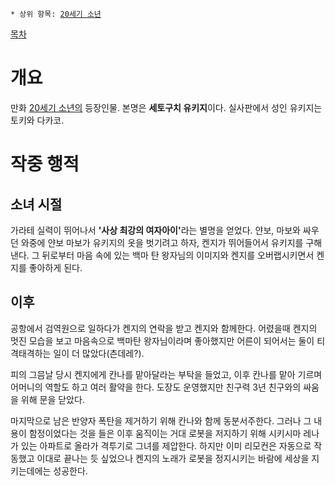  * 상위 항목: [[20세기 소년]]

[[목차]]

= 개요 =

만화 [[20세기 소년]]의 등장인물. 본명은 '''세토구치 유키지'''이다.
실사판에서 성인 유키지는 토키와 다카코.
= 작중 행적 =

== 소녀 시절 ==

가라테 실력이 뛰어나서 ''' '사상 최강의 여자아이' '''라는 별명을 얻었다.
얀보, 마보와 싸우던 와중에 얀보 마보가 유키지의 옷을 벗기려고 하자, 켄지가 뛰어들어서 유키지를 구해낸다. 그 뒤로부터 마음 속에 있는 백마 탄 왕자님의 이미지와 켄지를 오버랩시키면서 켄지를 좋아하게 된다.

== 이후 ==

공항에서 검역원으로 일하다가 켄지의 연락을 받고 켄지와 함께한다. 어렸을때 켄지의 멋진 모습을 보고 마음속으로 백마탄 왕자님이라며 좋아했지만 어른이 되어서는 둘이 티격태격하는 일이 더 많았다(츤데레?).

피의 그믐날 당시 켄지에게 칸나를 맡아달라는 부탁을 들었고, 이후 칸나를 맡아 기르며 어머니의 역할도 하고 여러 활약을 한다. 도장도 운영했지만 친구력 3년 친구와의 싸움을 위해 문을 닫았다.

마지막으로 남은 반양자 폭탄을 제거하기 위해 칸나와 함께 동분서주한다. 그러나 그 내용이 함정이었다는 것을 들은 이후 움직이는 거대 로봇을 저지하기 위해 시키시마 레나가 있는 아파트로 올라가 격투기로 그녀를 제압한다. 하지만 이미 리모컨은 자동으로 작동했고 이대로 끝나는 듯 싶었으나 켄지의 노래가 로봇을 정지시키는 바람에 세상을 지키는데에는 성공한다.
